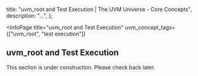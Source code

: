 
  title: "uvm_root and Test Execution | The UVM Universe - Core Concepts",
  description: "...",
};

<InfoPage
  title="uvm_root and Test Execution"
  uvm_concept_tags={["uvm_root", "test execution"]}
>

  ## uvm_root and Test Execution

  This section is under construction. Please check back later.

</InfoPage>